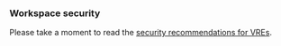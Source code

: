 ### Workspace security

Please take a moment to read the [security recommendations for VREs](../../responsible-use.qmd#vre-lifetime-and-security-updates).